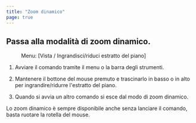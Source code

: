 ```yaml
---
title: "Zoom dinamico"
page: true
---
```

## Passa alla modalit&#224; di zoom dinamico.
<GeoMapper> <Menu> Menu: [Vista / Ingrandisci/riduci estratto del piano] </Menu> 


1. Avviare il comando tramite il menu o la barra degli strumenti.


2. Mantenere il bottone del mouse premuto e trascinarlo in basso o in alto per ingrandire/ridurre l&#39;estratto del piano.


3. Quando si avvia un altro comando si esce dal modo di zoom dinamico.





<Success>
Lo zoom dinamico &#232; sempre disponibile anche senza lanciare il comando, basta ruotare la rotella del mouse.
</Success>

</GeoMapper>
